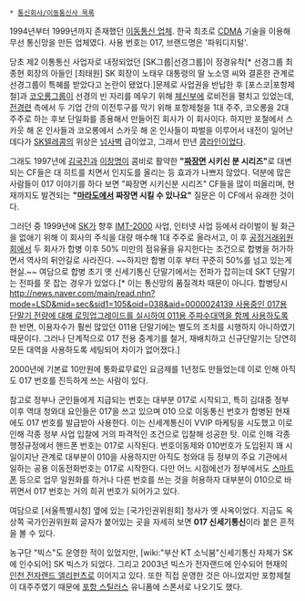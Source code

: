  * [[통신회사/이동통신사 목록]]
1994년부터 1999년까지 존재했던 [[통신회사|이동통신 업체]]. 한국 최초로 [[CDMA]] 기술을 이용해 무선 통신망을 만든 업체였다. 사용 번호는 017, 브랜드명은 '파워디지털'.

당초 제2 이통통신 사업자로 내정되었던 [SK그룹|선경그룹]이 정경유착[* 선경그룹 최종현 회장의 아들인 [최태원] SK 회장이 노태우 대통령의 딸 노소영 씨와 결혼한 관계로 선경그룹이 특혜를 받았다고 논란이 됐었다.]문제로 사업권을 반납한 후 [포스코|포항제철]과 [[코오롱그룹]]이 선경의 빈 자리를 메우기 위해 [[미래창조과학부|체신부]]에 로비전을 펼치고 있었는데, [[전경련]] 측에서 두 기업 간의 이전투구를 막기 위해 포항제철을 1대 주주, 코오롱을 2대 주주로 하는 후보 단일화를 종용해서 만들어진 회사가 이 회사이다. 하지만 포철에서 스카웃 해 온 인사들과 코오롱에서 스카웃 해 온 인사들이 파벌을 이루어서 내전이 일어난데다가 [[SK텔레콤]]의 위상은 [[넘사벽]] 급이었고, 그래서 만년 [[콩라인]]이었다. 

그래도 1997년에 [[김국진]]과 [[이창명]]이 콤비로 활약한 '''"[[짜장면]] 시키신 분 시리즈"'''로 대변되는 CF들은 대 히트를 치면서 인지도를 올리는 등 효과가 나쁘지 않았다. 덕분에 많은 사람들이 017 이야기를 하다 보면 "짜장면 시키신분 시리즈" CF들을 많이 떠올리며, 현재까지도 발견되는 '''"[[마라도]]에서 짜장면 시킬 수 있나요"''' 질문은 이 CF에서 유래한 것이다.

{{{#!html
<object width="420" height="315"><param name="movie" value="http://www.youtube.com/v/CXMUcjeo5Ek?version=3&amp;hl=en_GB&amp;rel=0"></param><param name="allowFullScreen" value="true"></param><param name="allowscriptaccess" value="always"></param><embed src="http://www.youtube.com/v/CXMUcjeo5Ek?version=3&amp;hl=en_GB&amp;rel=0" type="application/x-shockwave-flash" width="420" height="315" allowscriptaccess="always" allowfullscreen="true"></embed></object>
}}}

{{{#!html
<object width="420" height="315"><param name="movie" value="http://www.youtube.com/v/K_hWscR4s_o?version=3&amp;hl=en_GB&amp;rel=0"></param><param name="allowFullScreen" value="true"></param><param name="allowscriptaccess" value="always"></param><embed src="http://www.youtube.com/v/K_hWscR4s_o?version=3&amp;hl=en_GB&amp;rel=0" type="application/x-shockwave-flash" width="420" height="315" allowscriptaccess="always" allowfullscreen="true"></embed></object>
}}}

{{{#!html
<object width="420" height="315"><param name="movie" value="http://www.youtube.com/v/YLfaw-BlU-4?version=3&amp;hl=en_GB&amp;rel=0"></param><param name="allowFullScreen" value="true"></param><param name="allowscriptaccess" value="always"></param><embed src="http://www.youtube.com/v/YLfaw-BlU-4?version=3&amp;hl=en_GB&amp;rel=0" type="application/x-shockwave-flash" width="420" height="315" allowscriptaccess="always" allowfullscreen="true"></embed></object>
}}}

그러던 중 1999년에 [[SK]]가 향후 [[IMT-2000]] 사업, 인터넷 사업 등에서 라이벌이 될 화근을 없애기 위해 이 회사의 주식을 대량 매수해 1대 주주로 올라서고, 이 후 [[공정거래위원회]]에서 두 회사가 합병 이후 50% 미만의 점유율을 유지한다는 조건으로 합병을 허가하면서 역사의 뒤안길로 사라진다. ~~하지만 합병 이후 부터 꾸준히 50%를 넘고 있는게 현실.~~ 여담으로 합병 초기 옛 신세기통신 단말기에서는 전파가 잡히는데 SKT 단말기는 전파를 못 잡는 경우가 있었다.[* 이는 통신망의 품질격차 때문이 아니다. 합병당시 [[http://news.naver.com/main/read.nhn?mode=LSD&mid=sec&sid1=105&oid=038&aid=0000024139 사용중인 017용 단말기 전량에 대해 로밍업그레이드를 실시하여 011용 주파수대역을 함께 사용]]하도록 한 반면, 이용자수가 훨씬 많았던 011용 단말기에는 별도의 조치를 시행하지 아니하였기 때문이다. 그러나 단계적으로 017 전용 중계기를 철거, 재배치하고 신규단말기는 당연히 모든 대역을 사용하도록 세팅되어 차이가 없어졌다.]

2000년에 기본료 10만원에 통화료무료인 요금제를 1년정도 만들었는데 이로 인해 아직도 017 번호를 진득하게 쓰는 사람이 있다.

참고로 정부나 군인들에게 지급되는 번호는 대부분 017로 시작되고, 특히 김대중 정부 이후 역대 청와대 요인들은 017을 쓰고 있으며 010 으로 이동통신 번호가 합병된 현재에도 017 번호를 발급받아 사용한다. 이는 신세계통신이 VVIP 마케팅을 시도했고 이로 인해 각종 정부 사업 입찰에 거의 파격적인 조건으로 입찰해 성공한 탓. 이로 인해 각종 행정규정에서 핸드폰 번호는 017로 시작된다. 번호이동제와 010번호가 도입된지 꽤 시일이지난 관계로 대부분이 010을 사용하지만 아직도 청와대 등 정부의 주요 기관에서 일하는 공용 이동전화번호는 017로 시작한다.
다만 어느 시점에선가 정부에서도 [[스마트폰]] 등으로 업무 일원화를 하거나 다른 번호를 쓰는 것을 허용하자 대부분이 010으로 바뀌면서 017 번호는 거의 희귀 번호가 되어가고 있다.

여담으로 [서울특별시청] 옆에 있는 [국가인권위원회] 청사가 옛 사옥이었다. 지금도 옥상쪽 국가인권위원회 글자가 붙어있는 곳을 자세히 보면 '''017 신세기통신'''이라 붙은 흔적을 볼 수 있다.

농구단 "빅스"도 운영한 적이 있었지만, [wiki:"부산 KT 소닉붐"신세기통신 자체가 SK에 인수되어] SK 빅스가 되었다. 그리고 2003년 빅스가 전자랜드에 인수되어 현재의 [[인천 전자랜드 엘리펀츠]]로 이어지고 있다. 또한 직접 운영한 것은 아니었지만 포항제철이 대주주였기 때문에 [[포항 스틸러스]] 유니폼에 스폰서로 나오기도 했다.
